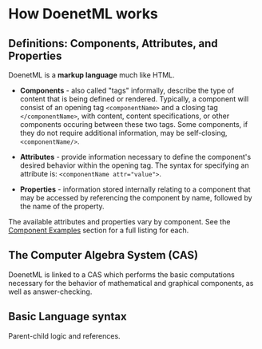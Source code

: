 # How DoenetML works

## Definitions: Components, Attributes, and Properties
DoenetML is a **markup language** much like HTML. 
* **Components** - also called "tags" informally, describe the type of content that is being defined or rendered. Typically, a component will consist of an opening tag `<componentName>` and a closing tag `</componentName>`, with content, content specifications, or other components occuring between these two tags. Some components, if they do not require additional information, may be self-closing, `<componentName/>`.

* **Attributes** - provide information necessary to define the component's desired behavior within the opening tag. The syntax for specifying an attribute is: `<componentName attr="value">`.

* **Properties** - information stored internally relating to a component that may be accessed by referencing the component by name, followed by the name of the property. 

The available attributes and properties vary by component. See the [Component Examples](doenetML_components) section for a full listing for each.

## The Computer Algebra System (CAS)
DoenetML is linked to a CAS which performs the basic computations necessary for the behavior of mathematical and graphical components, as well as answer-checking.

## Basic Language syntax
Parent-child logic and references.
